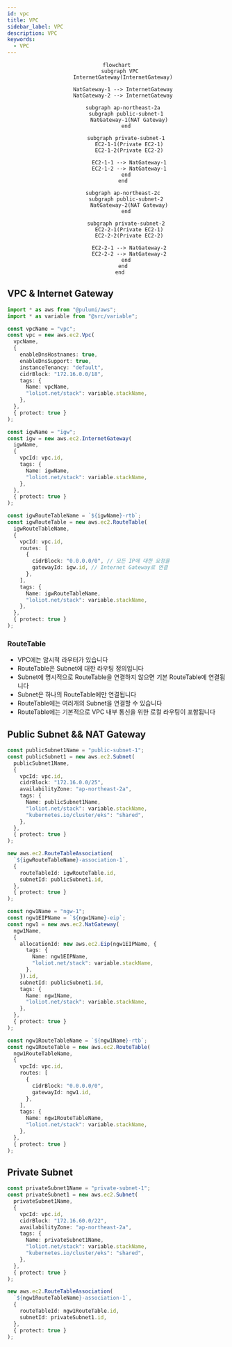 ```yaml
---
id: vpc
title: VPC
sidebar_label: VPC
description: VPC
keywords:
  - VPC
---
```


<center>

```mermaid
flowchart
  subgraph VPC
    InternetGateway(InternetGateway)

    NatGateway-1 --> InternetGateway
    NatGateway-2 --> InternetGateway

    subgraph ap-northeast-2a
      subgraph public-subnet-1
        NatGateway-1(NAT Gateway)
      end

      subgraph private-subnet-1
        EC2-1-1(Private EC2-1)
        EC2-1-2(Private EC2-2)

        EC2-1-1 --> NatGateway-1
        EC2-1-2 --> NatGateway-1
      end
    end

    subgraph ap-northeast-2c
      subgraph public-subnet-2
        NatGateway-2(NAT Gateway)
      end

      subgraph private-subnet-2
        EC2-2-1(Private EC2-1)
        EC2-2-2(Private EC2-2)

        EC2-2-1 --> NatGateway-2
        EC2-2-2 --> NatGateway-2
      end
    end
  end
```

</center>

## VPC & Internet Gateway

```typescript
import * as aws from "@pulumi/aws";
import * as variable from "@src/variable";

const vpcName = "vpc";
const vpc = new aws.ec2.Vpc(
  vpcName,
  {
    enableDnsHostnames: true,
    enableDnsSupport: true,
    instanceTenancy: "default",
    cidrBlock: "172.16.0.0/18",
    tags: {
      Name: vpcName,
      "loliot.net/stack": variable.stackName,
    },
  },
  { protect: true }
);

const igwName = "igw";
const igw = new aws.ec2.InternetGateway(
  igwName,
  {
    vpcId: vpc.id,
    tags: {
      Name: igwName,
      "loliot.net/stack": variable.stackName,
    },
  },
  { protect: true }
);

const igwRouteTableName = `${igwName}-rtb`;
const igwRouteTable = new aws.ec2.RouteTable(
  igwRouteTableName,
  {
    vpcId: vpc.id,
    routes: [
      {
        cidrBlock: "0.0.0.0/0", // 모든 IP에 대한 요청을
        gatewayId: igw.id, // Internet Gateway로 연결
      },
    ],
    tags: {
      Name: igwRouteTableName,
      "loliot.net/stack": variable.stackName,
    },
  },
  { protect: true }
);
```

### RouteTable

- VPC에는 암시적 라우터가 있습니다
- RouteTable은 Subnet에 대한 라우팅 정의입니다
- Subnet에 명시적으로 RouteTable을 연결하지 않으면 기본 RouteTable에 연결됩니다
- Subnet은 하나의 RouteTable에만 연결됩니다
- RouteTable에는 여러개의 Subnet을 연결할 수 있습니다
- RouteTable에는 기본적으로 VPC 내부 통신을 위한 로컬 라우팅이 포함됩니다

## Public Subnet && NAT Gateway

```typescript
const publicSubnet1Name = "public-subnet-1";
const publicSubnet1 = new aws.ec2.Subnet(
  publicSubnet1Name,
  {
    vpcId: vpc.id,
    cidrBlock: "172.16.0.0/25",
    availabilityZone: "ap-northeast-2a",
    tags: {
      Name: publicSubnet1Name,
      "loliot.net/stack": variable.stackName,
      "kubernetes.io/cluster/eks": "shared",
    },
  },
  { protect: true }
);

new aws.ec2.RouteTableAssociation(
  `${igwRouteTableName}-association-1`,
  {
    routeTableId: igwRouteTable.id,
    subnetId: publicSubnet1.id,
  },
  { protect: true }
);

const ngw1Name = "ngw-1";
const ngw1EIPName = `${ngw1Name}-eip`;
const ngw1 = new aws.ec2.NatGateway(
  ngw1Name,
  {
    allocationId: new aws.ec2.Eip(ngw1EIPName, {
      tags: {
        Name: ngw1EIPName,
        "loliot.net/stack": variable.stackName,
      },
    }).id,
    subnetId: publicSubnet1.id,
    tags: {
      Name: ngw1Name,
      "loliot.net/stack": variable.stackName,
    },
  },
  { protect: true }
);

const ngw1RouteTableName = `${ngw1Name}-rtb`;
const ngw1RouteTable = new aws.ec2.RouteTable(
  ngw1RouteTableName,
  {
    vpcId: vpc.id,
    routes: [
      {
        cidrBlock: "0.0.0.0/0",
        gatewayId: ngw1.id,
      },
    ],
    tags: {
      Name: ngw1RouteTableName,
      "loliot.net/stack": variable.stackName,
    },
  },
  { protect: true }
);
```

## Private Subnet

```typescript
const privateSubnet1Name = "private-subnet-1";
const privateSubnet1 = new aws.ec2.Subnet(
  privateSubnet1Name,
  {
    vpcId: vpc.id,
    cidrBlock: "172.16.60.0/22",
    availabilityZone: "ap-northeast-2a",
    tags: {
      Name: privateSubnet1Name,
      "loliot.net/stack": variable.stackName,
      "kubernetes.io/cluster/eks": "shared",
    },
  },
  { protect: true }
);

new aws.ec2.RouteTableAssociation(
  `${ngw1RouteTableName}-association-1`,
  {
    routeTableId: ngw1RouteTable.id,
    subnetId: privateSubnet1.id,
  },
  { protect: true }
);
```
